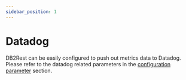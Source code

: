 ```yaml
---
sidebar_position: 1
---
```


# Datadog


DB2Rest can be easily configured to push out metrics data to Datadog.
Please refer to the datadog related parameters in the [configuration parameter](../configuration-parameters) section.


